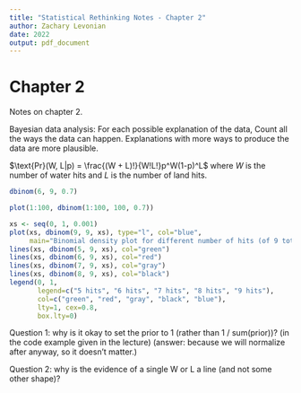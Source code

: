 ```yaml
---
title: "Statistical Rethinking Notes - Chapter 2"
author: Zachary Levonian
date: 2022
output: pdf_document
---
```


# Chapter 2

Notes on chapter 2.

Bayesian data analysis:
For each possible explanation of the data,
Count all the ways the data can happen.
Explanations with more ways to produce the data are more plausible.

$\text{Pr}(W, L|p) = \frac{(W + L)!}{W!L!}p^W(1-p)^L$ where $W$ is the number of water hits and $L$ is the number of land hits.

```r
dbinom(6, 9, 0.7)
```

```r
plot(1:100, dbinom(1:100, 100, 0.7))
```

```r
xs <- seq(0, 1, 0.001)
plot(xs, dbinom(9, 9, xs), type="l", col="blue", 
     main="Binomial density plot for different number of hits (of 9 total)")
lines(xs, dbinom(5, 9, xs), col="green")
lines(xs, dbinom(6, 9, xs), col="red")
lines(xs, dbinom(7, 9, xs), col="gray")
lines(xs, dbinom(8, 9, xs), col="black")
legend(0, 1, 
       legend=c("5 hits", "6 hits", "7 hits", "8 hits", "9 hits"),
       col=c("green", "red", "gray", "black", "blue"), 
       lty=1, cex=0.8,
       box.lty=0)

```

Question 1: why is it okay to set the prior to 1 (rather than 1 / sum(prior))? (in the code example given in the lecture) (answer: because we will normalize after anyway, so it doesn't matter.)

Question 2: why is the evidence of a single W or L a line (and not some other shape)?


